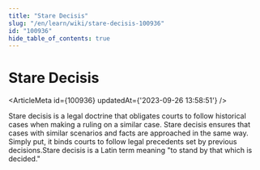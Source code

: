 ```yaml
---
title: "Stare Decisis"
slug: "/en/learn/wiki/stare-decisis-100936"
id: "100936"
hide_table_of_contents: true
---
```



# Stare Decisis

<ArticleMeta id={100936} updatedAt={'2023-09-26 13:58:51'} />
<div className='border-solid border-b border-t-0 my-4 border-[var(--ifm-color-gray-300)]' />

Stare decisis is a legal doctrine that obligates courts to follow historical cases when making a ruling on a similar case. Stare decisis ensures that cases with similar scenarios and facts are approached in the same way. Simply put, it binds courts to follow legal precedents set by previous decisions.Stare decisis is a Latin term meaning "to stand by that which is decided."

